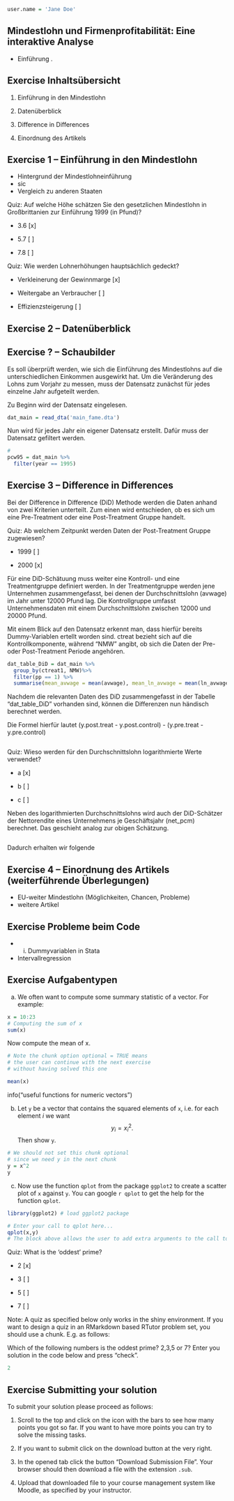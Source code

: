 
```r

user.name = 'Jane Doe'
```

## Mindestlohn und Firmenprofitabilität: Eine interaktive Analyse

- Einführung .



## Exercise Inhaltsübersicht

1. Einführung in den Mindestlohn

2. Datenüberblick

3. Difference in Differences

4. Einordnung des Artikels


## Exercise 1 -- Einführung in den Mindestlohn

- Hintergrund der Mindestlohneinführung
- sic
- Vergleich zu anderen Staaten


Quiz: Auf welche Höhe schätzen Sie den gesetzlichen Mindestlohn in Großbrittanien zur Einführung 1999 (in Pfund)?

- 3.6 [x]

- 5.7 [ ]

- 7.8 [ ]




Quiz: Wie werden Lohnerhöhungen hauptsächlich gedeckt?

- Verkleinerung der Gewinnmarge [x]

- Weitergabe an Verbraucher [ ]

- Effizienzsteigerung [ ]


## Exercise 2 -- Datenüberblick

## Exercise ? -- Schaubilder

Es soll überprüft werden, wie sich die Einführung des Mindestlohns auf die unterschiedlichen Einkommen ausgewirkt hat. 
Um die Veränderung des Lohns zum Vorjahr zu messen, muss der Datensatz zunächst für jedes einzelne Jahr aufgeteilt werden.

Zu Beginn wird der Datensatz eingelesen.

```r
dat_main = read_dta('main_fame.dta')
```
Nun wird für jedes Jahr ein eigener Datensatz erstellt. Dafür muss der Datensatz gefiltert werden.

```r
#
pcw95 = dat_main %>%
  filter(year == 1995)
```



## Exercise 3 -- Difference in Differences

Bei der Difference in Difference (DiD) Methode werden die Daten anhand von zwei Kriterien unterteilt.
Zum einen wird entschieden, ob es sich um eine Pre-Treatment oder eine Post-Treatment Gruppe handelt.


Quiz: Ab welchem Zeitpunkt werden Daten der Post-Treatment Gruppe zugewiesen?

- 1999 [ ]

- 2000 [x]


Für eine DiD-Schätuung muss weiter eine Kontroll- und eine Treatmentgruppe definiert werden. In der Treatmentgruppe werden jene Unternehmen zusammengefasst, bei denen der Durchschnittslohn (avwage) im Jahr unter 12000 Pfund lag.
Die Kontrollgruppe umfasst Unternehmensdaten mit einem Durchschnittslohn zwischen 12000 und 20000 Pfund.

Mit einem Blick auf den Datensatz erkennt man, dass hierfür bereits Dummy-Variablen ertellt worden sind.
ctreat bezieht sich auf die Kontrollkomponente, während "NMW" angibt, ob sich die Daten der Pre- oder Post-Treatment Periode angehören.

```r
dat_table_DiD = dat_main %>%
  group_by(ctreat1, NMW)%>%
  filter(pp == 1) %>%
  summarise(mean_avwage = mean(avwage), mean_ln_avwage = mean(ln_avwage), mean_net_pcm = mean(net_pcm))
```

Nachdem die relevanten Daten des DiD zusammengefasst in der Tabelle "dat_table_DiD" vorhanden sind, können die Differenzen nun händisch berechnet werden.

Die Formel hierfür lautet 
(y.post.treat - y.post.control) - (y.pre.treat - y.pre.control)

```r
```


Quiz: Wieso werden für den Durchschnittslohn logarithmierte Werte verwendet?

- a [x]

- b [ ]

- c [ ]


Neben des logarithmierten Durchschnittslohns wird auch der DiD-Schätzer der Nettorendite eines Unternehmens je Geschäftsjahr (net_pcm) berechnet.
Das geschieht analog zur obigen Schätzung.

```r
```

Dadurch erhalten wir folgende 


## Exercise 4 -- Einordnung des Artikels (weiterführende Überlegungen)

- EU-weiter Mindestlohn (Möglichkeiten, Chancen, Probleme)
- weitere Artikel


## Exercise Probleme beim Code

- i. Dummyvariablen in Stata
- Intervallregression


## Exercise Aufgabentypen 

a) We often want to compute some summary statistic of a vector. For example:

```r
x = 10:23
# Computing the sum of x
sum(x)
```

Now compute the mean of x.
```r
# Note the chunk option optional = TRUE means
# the user can continue with the next exercise
# without having solved this one

mean(x)
```


info("useful functions for numeric vectors")



b) Let `y` be a vector that contains the squared elements of `x`, i.e. for each element $i$ we want $$y_i = x_i^2.$$ Then show `y`.
```r
# We should not set this chunk optional
# since we need y in the next chunk
y = x^2
y
```

c) Now use the function `qplot` from the package `ggplot2` to create a scatter plot of `x` against `y`. You can google `r qplot` to get the help for the function `qplot`.

```r
library(ggplot2) # load ggplot2 package

# Enter your call to qplot here...
qplot(x,y)
# The block above allows the user to add extra arguments to the call to qplot, i.e. qplot(x,y,xlab="The variable x"), would also pass the test.
```



Quiz: What is the 'oddest' prime?

- 2 [x]

- 3 [ ]

- 5 [ ]

- 7 [ ]


Note: A quiz as specified below only works in the shiny environment. If you want to design a quiz in an RMarkdown based RTutor problem set, you should use a chunk. E.g. as follows:

Which of the following numbers is the oddest prime? 2,3,5 or 7? Enter you solution in the code below and press "check".

```r
2
```

## Exercise Submitting your solution

To submit your solution please proceed as follows:

1. Scroll to the top and click on the icon with the bars <i class="fa fa-tasks fa-fw"></i> to see how many points you got so far. If you want to have more points you can try to solve the missing tasks.

2. If you want to submit click on the download button <i class="fa  fa-download fa-fw"></i> at the very right.

3. In the opened tab click the button "Download Submission File". Your browser should then download a file with the extension `.sub`.

4. Upload that downloaded file to your course management system like Moodle, as specified by your instructor.




